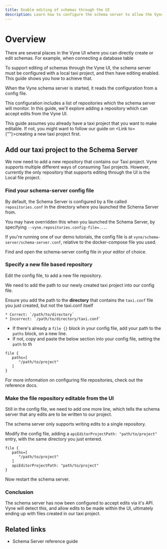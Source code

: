 ```yaml
---
title: Enable editing of schemas through the UI
description: Learn how to configure the schema server to allow the Vyne UI to edit schemas directly
---
```



# Overview

There are several places in the Vyne UI where you can directly create or edit schemas.  For example, when <Link to="/how-to-guides/connections/connect-database-table">connecting a database table</Link>

To support editing of schemas through the Vyne UI, the schema server must be configured with a local taxi project, and then have editing enabled.
This guide shows you how to achieve that.



When the Vyne schema server is started, it reads the configuration from a <Link to="/reference/schema-server/schema-server/#schema-server-monitored-projects">config file.</Link>

This configuration includes a list of repositories which the schema server will monitor.  In this guide, we'll explore adding a repository
which can accept edits from the Vyne UI.

<Callout type='hint' title='Before you begin'>

   This guide assumes you already have a taxi project that you want to make editable.
   If not, you might want to follow our guide on <Link to={""}>creating a new taxi project</Link> first.

</Callout>


## Add our taxi project to the Schema Server
We now need to add a new repository that contains our Taxi project.
Vyne supports multiple different ways of consuming Taxi projects.  However, currently the only repository
that supports editing through the UI is the Local file project.

### Find your schema-server config file
By default, the Schema Server is configured by a file called `repositories.conf` in the directory where you
launched the Schema Server from.

You may have overridden this when you launched the Schema Server, by specifying `--vyne.repositories.config-file=...`.

If you're running one of our demo tutorials, the config file is at `vyne/schema-server/schema-server.conf`, relative
to the docker-compose file you used.

Find and open the schema-server config file in your editor of choice.

### Specify a new file based repository
Edit the config file, to add a new file repository.

We need to add the path to our newly created taxi project into our config file.

<Callout type='hint' title='Use the right path'>

   Ensure you add the path to the **directory** that contains the `taxi.conf` file you just created, but not the taxi.conf itself

    * Correct: `/path/to/directory`
    * Incorrect: `/path/to/directory/taxi.conf`

</Callout>

 * If there's already a `file {}` block in your config file, add your path to the `paths` block, on a new line.
 * If not, copy and paste the below section into your config file, setting the `path` to th

```HOCON
file {
   paths=[
      "/path/to/project"
   ]
}
```

For more information on configuring file repositories, check out the <Link to="/reference/schema-server/schema-server/#file-repositories">reference docs.</Link>

### Make the file repository editable from the UI
Still in the config file, we need to add one more line, which tells the schema server that any edits are to be written
to our project.

The schema server only supports writing edits to a single repository.

Modify the config file, adding a `apiEditorProjectPath: "path/to/project"` entry, with the same directory you just entered.

```HOCON
file {
   paths=[
      "/path/to/project"
   ]
   apiEditorProjectPath: "path/to/project"
}
```

Now restart the schema server.

### Conclusion
The schema server has now been configured to accept edits via it's API.
Vyne will detect this, and allow edits to be made within the UI, ultimately ending up with files created in our taxi project.

## Related links

 * <Link to="/reference/schema-server/schema-server/">Schema Server reference guide</Link>
